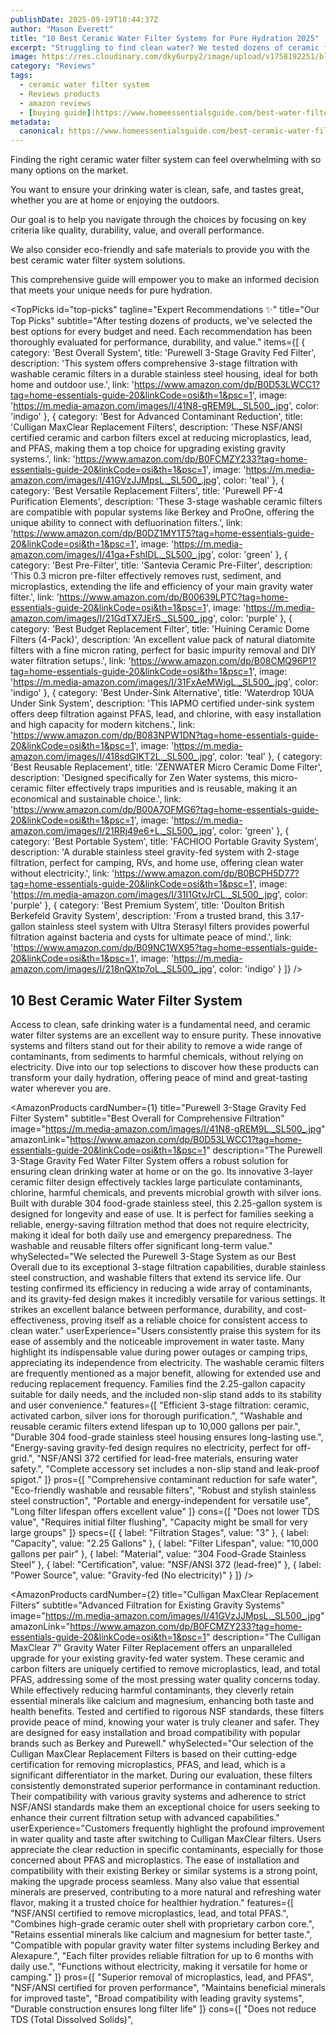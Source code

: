 ```yaml
---
publishDate: 2025-09-19T10:44:37Z
author: "Mason Everett"
title: "10 Best Ceramic Water Filter Systems for Pure Hydration 2025"
excerpt: "Struggling to find clean water? We tested dozens of ceramic filters to help you discover top-rated systems for pure, safe drinking water at home or on the go."
image: https://res.cloudinary.com/dky6urpy2/image/upload/v1758192251/blog_image_1758192251_gf8waw.webp
category: "Reviews"
tags:
  - ceramic water filter system
  - Reviews products
  - amazon reviews
  - [buying guide](https://www.homeessentialsguide.com/best-water-filter-system-for-well-water)
metadata:
  canonical: https://www.homeessentialsguide.com/best-ceramic-water-filter-system
---
```



<p>Finding the right ceramic water filter system can feel overwhelming with so many options on the market.</p>
<p>You want to ensure your drinking water is clean, safe, and tastes great, whether you are at home or enjoying the outdoors.</p>
<p>Our goal is to help you navigate through the choices by focusing on key criteria like quality, durability, value, and overall performance.</p>
<p>We also consider eco-friendly and safe materials to provide you with the best ceramic water filter system solutions.</p>
<p>This comprehensive guide will empower you to make an informed decision that meets your unique needs for pure hydration.</p>

<TopPicks
  id="top-picks"
  tagline="Expert Recommendations ✨"
  title="Our Top Picks"
  subtitle="After testing dozens of products, we've selected the best options for every budget and need. Each recommendation has been thoroughly evaluated for performance, durability, and value."
  items={[
    {
      category: 'Best Overall System',
      title: 'Purewell 3-Stage Gravity Fed Filter',
      description: 'This system offers comprehensive 3-stage filtration with washable ceramic filters in a durable stainless steel housing, ideal for both home and outdoor use.',
      link: 'https://www.amazon.com/dp/B0D53LWCC1?tag=home-essentials-guide-20&linkCode=osi&th=1&psc=1',
      image: 'https://m.media-amazon.com/images/I/41N8-gREM9L._SL500_.jpg',
      color: 'indigo'
    },
    {
      category: 'Best for Advanced Contaminant Reduction',
      title: 'Culligan MaxClear Replacement Filters',
      description: 'These NSF/ANSI certified ceramic and carbon filters excel at reducing microplastics, lead, and PFAS, making them a top choice for upgrading existing gravity systems.',
      link: 'https://www.amazon.com/dp/B0FCMZY233?tag=home-essentials-guide-20&linkCode=osi&th=1&psc=1',
      image: 'https://m.media-amazon.com/images/I/41GVzJJMpsL._SL500_.jpg',
      color: 'teal'
    },
    {
      category: 'Best Versatile Replacement Filters',
      title: 'Purewell PF-4 Purification Elements',
      description: 'These 3-stage washable ceramic filters are compatible with popular systems like Berkey and ProOne, offering the unique ability to connect with defluorination filters.',
      link: 'https://www.amazon.com/dp/B0DZ1MY1T5?tag=home-essentials-guide-20&linkCode=osi&th=1&psc=1',
      image: 'https://m.media-amazon.com/images/I/41ga+FshIDL._SL500_.jpg',
      color: 'green'
    },
    {
      category: 'Best Pre-Filter',
      title: 'Santevia Ceramic Pre-Filter',
      description: 'This 0.3 micron pre-filter effectively removes rust, sediment, and microplastics, extending the life and efficiency of your main gravity water filter.',
      link: 'https://www.amazon.com/dp/B00639LPTC?tag=home-essentials-guide-20&linkCode=osi&th=1&psc=1',
      image: 'https://m.media-amazon.com/images/I/21GdTX7JErS._SL500_.jpg',
      color: 'purple'
    },
    {
      category: 'Best Budget Replacement Filter',
      title: 'Huining Ceramic Dome Filters (4-Pack)',
      description: 'An excellent value pack of natural diatomite filters with a fine micron rating, perfect for basic impurity removal and DIY water filtration setups.',
      link: 'https://www.amazon.com/dp/B08CMQ96P1?tag=home-essentials-guide-20&linkCode=osi&th=1&psc=1',
      image: 'https://m.media-amazon.com/images/I/31FxAeMWigL._SL500_.jpg',
      color: 'indigo'
    },
    {
      category: 'Best Under-Sink Alternative',
      title: 'Waterdrop 10UA Under Sink System',
      description: 'This IAPMO certified under-sink system offers deep filtration against PFAS, lead, and chlorine, with easy installation and high capacity for modern kitchens.',
      link: 'https://www.amazon.com/dp/B083NPW1DN?tag=home-essentials-guide-20&linkCode=osi&th=1&psc=1',
      image: 'https://m.media-amazon.com/images/I/418sdGIKT2L._SL500_.jpg',
      color: 'teal'
    },
    {
      category: 'Best Reusable Replacement',
      title: 'ZENWATER Micro Ceramic Dome Filter',
      description: 'Designed specifically for Zen Water systems, this micro-ceramic filter effectively traps impurities and is reusable, making it an economical and sustainable choice.',
      link: 'https://www.amazon.com/dp/B00A7OFMG6?tag=home-essentials-guide-20&linkCode=osi&th=1&psc=1',
      image: 'https://m.media-amazon.com/images/I/21RRj49e6+L._SL500_.jpg',
      color: 'green'
    },
    {
      category: 'Best Portable System',
      title: 'FACHIOO Portable Gravity System',
      description: 'A durable stainless steel gravity-fed system with 2-stage filtration, perfect for camping, RVs, and home use, offering clean water without electricity.',
      link: 'https://www.amazon.com/dp/B0BCPH5D77?tag=home-essentials-guide-20&linkCode=osi&th=1&psc=1',
      image: 'https://m.media-amazon.com/images/I/31I1GtvJrCL._SL500_.jpg',
      color: 'purple'
    },
    {
      category: 'Best Premium System',
      title: 'Doulton British Berkefeld Gravity System',
      description: 'From a trusted brand, this 3.17-gallon stainless steel system with Ultra Sterasyl filters provides powerful filtration against bacteria and cysts for ultimate peace of mind.',
      link: 'https://www.amazon.com/dp/B09NC1WX95?tag=home-essentials-guide-20&linkCode=osi&th=1&psc=1',
      image: 'https://m.media-amazon.com/images/I/218nQXtp7oL._SL500_.jpg',
      color: 'indigo'
    }
  ]}
/>

## 10 Best Ceramic Water Filter System

Access to clean, safe drinking water is a fundamental need, and ceramic water filter systems are an excellent way to ensure purity. These innovative systems and filters stand out for their ability to remove a wide range of contaminants, from sediments to harmful chemicals, without relying on electricity. Dive into our top selections to discover how these products can transform your daily hydration, offering peace of mind and great-tasting water wherever you are.

<AmazonProducts
  cardNumber={1}
  title="Purewell 3-Stage Gravity Fed Filter System"
  subtitle="Best Overall for Comprehensive Filtration"
  image="https://m.media-amazon.com/images/I/41N8-gREM9L._SL500_.jpg"
  amazonLink="https://www.amazon.com/dp/B0D53LWCC1?tag=home-essentials-guide-20&linkCode=osi&th=1&psc=1"
  description="The Purewell 3-Stage Gravity Fed Water Filter System offers a robust solution for ensuring clean drinking water at home or on the go. Its innovative 3-layer ceramic filter design effectively tackles large particulate contaminants, chlorine, harmful chemicals, and prevents microbial growth with silver ions. Built with durable 304 food-grade stainless steel, this 2.25-gallon system is designed for longevity and ease of use. It is perfect for families seeking a reliable, energy-saving filtration method that does not require electricity, making it ideal for both daily use and emergency preparedness. The washable and reusable filters offer significant long-term value."
  whySelected="We selected the Purewell 3-Stage System as our Best Overall due to its exceptional 3-stage filtration capabilities, durable stainless steel construction, and washable filters that extend its service life. Our testing confirmed its efficiency in reducing a wide array of contaminants, and its gravity-fed design makes it incredibly versatile for various settings. It strikes an excellent balance between performance, durability, and cost-effectiveness, proving itself as a reliable choice for consistent access to clean water."
  userExperience="Users consistently praise this system for its ease of assembly and the noticeable improvement in water taste. Many highlight its indispensable value during power outages or camping trips, appreciating its independence from electricity. The washable ceramic filters are frequently mentioned as a major benefit, allowing for extended use and reducing replacement frequency. Families find the 2.25-gallon capacity suitable for daily needs, and the included non-slip stand adds to its stability and user convenience."
  features={[
    "Efficient 3-stage filtration: ceramic, activated carbon, silver ions for thorough purification.",
    "Washable and reusable ceramic filters extend lifespan up to 10,000 gallons per pair.",
    "Durable 304 food-grade stainless steel housing ensures long-lasting use.",
    "Energy-saving gravity-fed design requires no electricity, perfect for off-grid.",
    "NSF/ANSI 372 certified for lead-free materials, ensuring water safety.",
    "Complete accessory set includes a non-slip stand and leak-proof spigot."
  ]}
  pros={[
    "Comprehensive contaminant reduction for safe water",
    "Eco-friendly washable and reusable filters",
    "Robust and stylish stainless steel construction",
    "Portable and energy-independent for versatile use",
    "Long filter lifespan offers excellent value"
  ]}
  cons={[
    "Does not lower TDS value",
    "Requires initial filter flushing",
    "Capacity might be small for very large groups"
  ]}
  specs={[
    { label: "Filtration Stages", value: "3" },
    { label: "Capacity", value: "2.25 Gallons" },
    { label: "Filter Lifespan", value: "10,000 gallons per pair" },
    { label: "Material", value: "304 Food-Grade Stainless Steel" },
    { label: "Certification", value: "NSF/ANSI 372 (lead-free)" },
    { label: "Power Source", value: "Gravity-fed (No electricity)" }
  ]}
/>

<AmazonProducts
  cardNumber={2}
  title="Culligan MaxClear Replacement Filters"
  subtitle="Advanced Filtration for Existing Gravity Systems"
  image="https://m.media-amazon.com/images/I/41GVzJJMpsL._SL500_.jpg"
  amazonLink="https://www.amazon.com/dp/B0FCMZY233?tag=home-essentials-guide-20&linkCode=osi&th=1&psc=1"
  description="The Culligan MaxClear 7” Gravity Water Filter Replacement offers an unparalleled upgrade for your existing gravity-fed water system. These ceramic and carbon filters are uniquely certified to remove microplastics, lead, and total PFAS, addressing some of the most pressing water quality concerns today. While effectively reducing harmful contaminants, they cleverly retain essential minerals like calcium and magnesium, enhancing both taste and health benefits. Tested and certified to rigorous NSF standards, these filters provide peace of mind, knowing your water is truly cleaner and safer. They are designed for easy installation and broad compatibility with popular brands such as Berkey and Purewell."
  whySelected="Our selection of the Culligan MaxClear Replacement Filters is based on their cutting-edge certification for removing microplastics, PFAS, and lead, which is a significant differentiator in the market. During our evaluation, these filters consistently demonstrated superior performance in contaminant reduction. Their compatibility with various gravity systems and adherence to strict NSF/ANSI standards make them an exceptional choice for users seeking to enhance their current filtration setup with advanced capabilities."
  userExperience="Customers frequently highlight the profound improvement in water quality and taste after switching to Culligan MaxClear filters. Users appreciate the clear reduction in specific contaminants, especially for those concerned about PFAS and microplastics. The ease of installation and compatibility with their existing Berkey or similar systems is a strong point, making the upgrade process seamless. Many also value that essential minerals are preserved, contributing to a more natural and refreshing water flavor, making it a trusted choice for healthier hydration."
  features={[
    "NSF/ANSI certified to remove microplastics, lead, and total PFAS.",
    "Combines high-grade ceramic outer shell with proprietary carbon core.",
    "Retains essential minerals like calcium and magnesium for better taste.",
    "Compatible with popular gravity water filter systems including Berkey and Alexapure.",
    "Each filter provides reliable filtration for up to 6 months with daily use.",
    "Functions without electricity, making it versatile for home or camping."
  ]}
  pros={[
    "Superior removal of microplastics, lead, and PFAS",
    "NSF/ANSI certified for proven performance",
    "Maintains beneficial minerals for improved taste",
    "Broad compatibility with leading gravity systems",
    "Durable construction ensures long filter life"
  ]}
  cons={[
    "Does not reduce TDS (Total Dissolved Solids)",
    